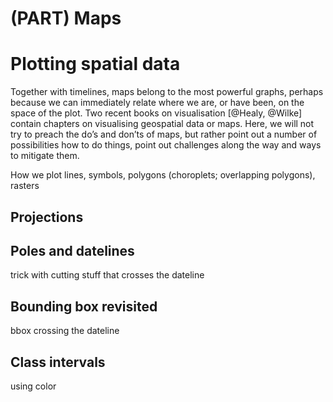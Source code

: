 # (PART) Maps {-}

# Plotting spatial data {#plotting}

Together with timelines, maps belong to the most powerful graphs,
perhaps because we can immediately relate where we are, or have
been, on the space of the plot. Two recent books on visualisation
[@Healy, @Wilke] contain chapters on visualising geospatial data or
maps. Here, we will not try to preach the do's and don'ts of maps,
but rather point out a number of possibilities how to do things,
point out challenges along the way and ways to mitigate them.


How we plot lines, symbols, polygons (choroplets; overlapping
polygons), rasters

## Projections {#transform}



## Poles and datelines

trick with cutting stuff that crosses the dateline

## Bounding box revisited 

bbox crossing the dateline

## Class intervals

using color
